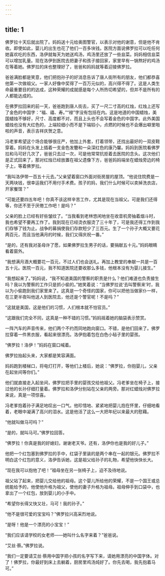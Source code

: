 ```yaml
---
---
---
```

title: 1
---



佛罗拉十天后就出院了。妈妈送十元给奥图警官，以表示对他的谢意，但是他不肯收。即使如此，婴儿的出生也花了他们一百多块钱。医院方面说佛罗拉可以吃任何她喜欢吃的东西，洛伊就每天为她送鸡汤，鸡汤里还放了一些韭菜。妈妈相信韭菜可以增加乳量。现在洛伊到医院去把妻子和孩子接回家，家里早有一锅熬好的鸡汤在等着她。佛罗拉的床也整理好了，爸爸和妈妈就等着迎接佛罗拉。

爸爸满脸都是笑意，他们把抱孙子的好消息告诉了唐人街所有的朋友，他们都恭喜他第一次做祖父。一家人好像中奖得了一百万元似的，高兴得不得了。这是人类生命最重要目的的达成，这种荣耀的成就感是每个人所热切希望的，但并不是所有的人都能达成的。

在佛罗拉回来的前一天，爸爸跑到唐人街去，买了一尺二寸高的红烛，红烛上还写了金色的中国字：“福、禧、寿。”“禄”字没有包括在内。这是地道的中国蜡烛，美国蜡烛不够好，尺寸、高度都不对，而且上头也不会写着金色的中国字。此外美国蜡烛也没有大红色的，上端较细小而不是下端较小，点燃的时候也不会爆出噼里啪啦的声音，表示吉祥庆贺之意。

冯老爹希望这个场合能够很庄严，他加上外套，打着领带，还找出最好的一双皮鞋穿着。妈妈在头发上插着一支金色发簪和一朵深红色的康乃馨。妈妈到医院看佛罗拉和马可好几次了，爸爸只去过一次，可是他常常抗拒着去医院的念头。这次他们是正式回来了，那对红烛已经放置在祖父遗像下方，爸爸妈妈端坐在蜡烛旁边的椅子上，等着佛罗拉。

“我叫洛伊带一百五十元去。”父亲望着窗口外面对街房屋的屋顶。“他说住院费是一天两块钱，很幸运我们不用付手术费。孩子的妈，我们什么时候可以卖掉洗衣店，开家餐馆？”

“可能还要四五年吧！你真不该这样辛苦工作，尤其是现在当祖父。可是我们还得等，你还不至于厌倦工作吧！是吗？”

父亲的脸上已经有好些皱纹了。“当我看到老林悠闲地坐在收音机旁抽着烟斗时，我也希望不要再工作了。我到现在已经烫衣服烫了三十年了，可是我还得工作到我们存够了钱为止。战争的募捐使我们存款短少了三百元。生了一个孙子大概又要花两百元，而且当他满月的时候，我们又得庆祝一番。”

“是的，还有我对圣母许了愿，如果佛罗拉生男子的话，要捐献五十元。”妈妈眼睛看着窗外。

“我想满月酒大概要花一百元，不过人们也会送礼。再加上教堂的奉献一共是一百五十元。医院一百元，我不知道医院还要收那么多钱，他根本没有为婴儿接生。”

“我想起来了。”妈妈说，“我不知道美国的警察的职责是什么？他们难道也负责接生吗？我以为警察的工作只是抓小偷的。”她笑着说：“当佛罗拉说‘去叫警察来’时，我以为小偷跑到我们家里来了。这真是一个奇怪的国家，你可以把他当做家仆一样，在三更半夜叫他送人到医院去，他还是个警官呢！不是吗？”

“这就是美国，这是他们的习惯，人们根本就不怕官员。”

“这跟我们完全不同，这真是一种不错的习惯。”妈妈摇着她的脑袋表示赞赏。

一阵汽车的声音传来，他们两个不约而同地跑向窗口。不错，是他们回来了。佛罗拉穿着一件黑衣服，看起来很漂亮。洛伊抱着包在白色小毡子里的婴孩。

“佛罗拉！洛伊！”妈妈在窗口喊着。

佛罗拉抬起头来，大家都是笑容满面。

妈妈跑到楼梯口，将电灯打开，等他们上楼后，她说：“佛罗拉，你抱婴儿，父亲在起坐间等你们。”

他们就直接走入起坐间，佛罗拉把手里的婴孩交给他祖父。冯老爹坐在椅子上，接过他的长孙仔细打量着。佛罗拉和洛伊分别站在父亲的两旁。那对红蜡烛对佛罗拉来说，真是一项惊喜。

冯老爹抱着孙子满足地叹出一口气。他珍惜地、紧紧地把婴儿抱在怀里，仔细地看着，老眼中凝满了高兴的泪水。这是他活了这么一大把年纪以来最大的慰藉。

“他就叫做马可吗？”

“是的，就叫马可。”佛罗拉回答。

“佛罗拉！你真是我的好媳妇，谢谢老天爷。还有，洛伊你也是我的好儿子。”

他把一个红包塞到佛罗拉的手中，红袋子里装的是两个串在一起的银元。佛罗拉不明白这个红包的意义，洛伊告诉她，这是祖父给孙子的礼物，希望他快快长大。

“现在我可以抱他了吧！”祖母坐在另一张椅子上，迫不及待地说。

祖父站了起来，把婴儿交给他的祖母。这个婴儿所给他的荣耀，不是一个国王或总统能给予的，他使他升格为祖父，使他的妻子升格为祖母。祖母伸手到口袋中，也拿出了一个红包，放到婴儿的小手中。

“希望你长得又快又壮，马可！我的孙子。”

“他不是很可爱的宝宝吗？”佛罗拉兴高采烈地说。

“是呀！他是一个漂亮的小宝宝！”

“我们应该请学校的女老师——她叫什么名字来着？”爸爸说。

“艾丝·蔡。”佛罗拉说。

“我们一定要请艾丝·蔡用中国字把小孩的名字写下来，请她用漂亮的中国字体。对了！佛罗拉，你最好到床上去躺着，厨房里鸡汤炖好了。你先去喝，我先抱着马可。”